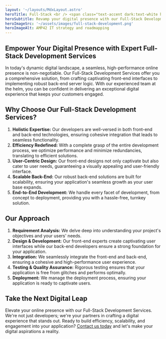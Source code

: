 ```yaml
---
layout: '~/layouts/MdxLayout.astro'
heroTitle: Full-Stack <br /> <span class="text-accent dark:text-white highlight">Development Services</span>
heroSubtitle: Revamp your digital presence with our Full-Stack Development Services. Seamless front-end interfaces, robust back-end logic, and expert team ensure exceptional online experiences.
heroImageSrc: '~/assets/images/full-stack-development.png'
heroImageAlt: AMP42 IT strategy and roadmapping
---
```


## **Empower Your Digital Presence with Expert Full-Stack Development Services**

In today's dynamic digital landscape, a seamless, high-performance online presence is non-negotiable. Our Full-Stack Development Services offer you a comprehensive solution, from crafting captivating front-end interfaces to implementing robust back-end server logic. With our experienced team at the helm, you can be confident in delivering an exceptional digital experience that keeps your customers engaged.

## **Why Choose Our Full-Stack Development Services?**

1. **Holistic Expertise:** Our developers are well-versed in both front-end and back-end technologies, ensuring cohesive integration that leads to seamless functionality.
2. **Efficiency Redefined:** With a complete grasp of the entire development process, we optimize performance and minimize redundancies, translating to efficient solutions.
3. **User-Centric Design:** Our front-end designs not only captivate but also cater to user needs, guaranteeing a visually appealing and user-friendly interface.
4. **Scalable Back-End:** Our robust back-end solutions are built for scalability, ensuring your application's seamless growth as your user base expands.
5. **End-to-End Development:** We handle every facet of development, from concept to deployment, providing you with a hassle-free, turnkey solution.

## **Our Approach**

1. **Requirement Analysis:** We delve deep into understanding your project's objectives and your users' needs.
2. **Design & Development:** Our front-end experts create captivating user interfaces while our back-end developers ensure a strong foundation for your application.
3. **Integration:** We seamlessly integrate the front-end and back-end, ensuring a cohesive and high-performance user experience.
4. **Testing & Quality Assurance:** Rigorous testing ensures that your application is free from glitches and performs optimally.
5. **Deployment:** We manage the deployment process, ensuring your application is ready to captivate users.

## **Take the Next Digital Leap**

Elevate your online presence with our Full-Stack Development Services. We're not just developers; we're your partners in crafting a digital experience that stands out. Ready to build efficiency, scalability, and engagement into your application? [Contact us today](https://www.amp42.com) and let's make your digital aspirations a reality.
